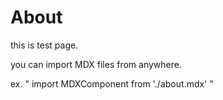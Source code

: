 # About

this is test page.  

you can import MDX files from anywhere.  

ex. " import MDXComponent from './about.mdx' "  

